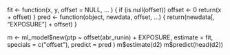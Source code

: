 


fit <- function(x, y, offset = NULL, ... ) {
  if (is.null(offset)) offset <- 0
  return(x + offset)
}
pred <- function(object, newdata, offset, ...) {
  return(newdata[, "EXPOSURE"] + offset)
}

m <- ml_model$new(ptp ~ offset(abr_runin) + EXPOSURE,
                  estimate = fit,
                  specials = c("offset"),
                  predict = pred
             )
m$estimate(d2)
m$predict(head(d2))
